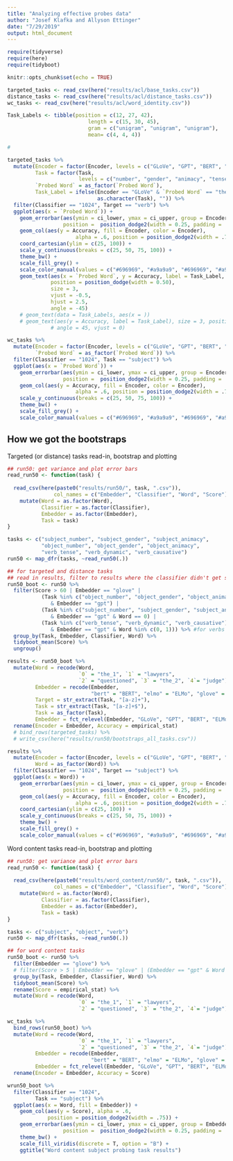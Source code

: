```yaml
---
title: "Analyzing effective probes data"
author: "Josef Klafka and Allyson Ettinger"
date: "7/29/2019"
output: html_document
---
```


```r
require(tidyverse)
require(here)
require(tidyboot)

knitr::opts_chunk$set(echo = TRUE)
```

```r
targeted_tasks <- read_csv(here("results/acl/base_tasks.csv"))
distance_tasks <- read_csv(here("results/acl/distance_tasks.csv"))
wc_tasks <- read_csv(here("results/acl/word_identity.csv"))

Task_Labels <- tibble(position = c(12, 27, 42),
                          length = c(15, 30, 45),
                          gram = c("unigram", "unigram", "unigram"),
                          mean= c(4, 4, 4))

# 

targeted_tasks %>%
  mutate(Encoder = factor(Encoder, levels = c("GLoVe", "GPT", "BERT", "ELMo")), 
         Task = factor(Task, 
                       levels = c("number", "gender", "animacy", "tense", "dynamic", "causative")),
         `Probed Word` = as_factor(`Probed Word`), 
         Task_Label = ifelse(Encoder == "GLoVe" & `Probed Word` == "the_1", 
                             as.character(Task), "")) %>%
  filter(Classifier == "1024", Target == "verb") %>%
  ggplot(aes(x = `Probed Word`)) + 
    geom_errorbar(aes(ymin = ci_lower, ymax = ci_upper, group = Encoder), alpha = 1, 
                  position =  position_dodge2(width = 0.25, padding = .75)) + 
    geom_col(aes(y = Accuracy, fill = Encoder, color = Encoder), 
                      alpha = .6, position = position_dodge2(width = .75)) + 
    coord_cartesian(ylim = c(25, 100)) + 
    scale_y_continuous(breaks = c(25, 50, 75, 100)) + 
    theme_bw() + 
    scale_fill_grey() + 
    scale_color_manual(values = c("#696969", "#a9a9a9", "#696969", "#a9a9a9")) + 
    geom_text(aes(x = `Probed Word`, y = Accuracy, label = Task_Label, group = Task), 
              position = position_dodge(width = 0.50),
              size = 3,
              vjust = -0.5,
              hjust = 2.5,
              angle = -45)
    # geom_text(data = Task_Labels, aes(x = ))
    # geom_text(aes(y = Accuracy, label = Task_Label), size = 3, position = position_dodge(1),
              # angle = 45, vjust = 0)

wc_tasks %>%
  mutate(Encoder = factor(Encoder, levels = c("GLoVe", "GPT", "BERT", "ELMo")), 
         `Probed Word` = as_factor(`Probed Word`)) %>%
  filter(Classifier == "1024", Task == "subject") %>%
  ggplot(aes(x = `Probed Word`)) + 
    geom_errorbar(aes(ymin = ci_lower, ymax = ci_upper, group = Encoder), alpha = 1, 
                  position =  position_dodge2(width = 0.25, padding = .75)) + 
    geom_col(aes(y = Accuracy, fill = Encoder, color = Encoder), 
                      alpha = .6, position = position_dodge2(width = .75)) + 
    scale_y_continuous(breaks = c(25, 50, 75, 100)) + 
    theme_bw() + 
    scale_fill_grey() + 
    scale_color_manual(values = c("#696969", "#a9a9a9", "#696969", "#a9a9a9"))
```

## How we got the bootstraps

Targeted (or distance) tasks read-in, bootstrap and plotting 
```r
## run50: get variance and plot error bars
read_run50 <- function(task) {
  
  read_csv(here(paste0("results/run50/", task, ".csv")), 
               col_names = c("Embedder", "Classifier", "Word", "Score")) %>%
    mutate(Word = as.factor(Word),
           Classifier = as.factor(Classifier), 
           Embedder = as.factor(Embedder),
           Task = task)
}

tasks <- c("subject_number", "subject_gender", "subject_animacy",
           "object_number", "object_gender", "object_animacy",
           "verb_tense", "verb_dynamic", "verb_causative")
run50 <- map_dfr(tasks, ~read_run50(.))
```

```r
## for targeted and distance tasks
## read in results, filter to results where the classifier didn't get stuck in a local minimum
run50_boot <- run50 %>%
  filter(Score > 60 | Embedder == "glove" |
           (Task %in% c("object_number", "object_gender", "object_animacy") #for objects
              & Embedder == "gpt") |
           (Task %in% c("subject_number", "subject_gender", "subject_animacy") #for subjects
              & Embedder == "gpt" & Word == 0) |
           (Task %in% c("verb_tense", "verb_dynamic", "verb_causative")
              & Embedder == "gpt" & Word %in% c(0, 1))) %>% #for verbs
  group_by(Task, Embedder, Classifier, Word) %>%
  tidyboot_mean(Score) %>%
  ungroup() 

results <- run50_boot %>%
  mutate(Word = recode(Word, 
                       `0` = "the_1", `1` = "lawyers", 
                       `2` = "questioned", `3` = "the_2", `4`= "judge"), 
         Embedder = recode(Embedder, 
                           "bert" = "BERT", "elmo" = "ELMo", "glove" = "GLoVe", "gpt" = "GPT"),
         Target = str_extract(Task, "[a-z]+"),
         Task = str_extract(Task, "[a-z]+$"), 
         Task = as_factor(Task),
         Embedder = fct_relevel(Embedder, "GLoVe", "GPT", "BERT", "ELMo")) %>%
  rename(Encoder = Embedder, Accuracy = empirical_stat) 
  # bind_rows(targeted_tasks) %>%
  # write_csv(here("results/run50/bootstraps_all_tasks.csv"))

results %>%
  mutate(Encoder = factor(Encoder, levels = c("GLoVe", "GPT", "BERT", "ELMo")), 
         Word = as_factor(Word)) %>%
  filter(Classifier == "1024", Target == "subject") %>%
  ggplot(aes(x = Word)) + 
    geom_errorbar(aes(ymin = ci_lower, ymax = ci_upper, group = Encoder), alpha = 1, 
                  position =  position_dodge2(width = 0.25, padding = .75)) + 
    geom_col(aes(y = Accuracy, fill = Encoder, color = Encoder), 
                      alpha = .6, position = position_dodge2(width = .75)) + 
    coord_cartesian(ylim = c(25, 100)) + 
    scale_y_continuous(breaks = c(25, 50, 75, 100)) + 
    theme_bw() + 
    scale_fill_grey() + 
    scale_color_manual(values = c("#696969", "#a9a9a9", "#696969", "#a9a9a9"))
```

Word content tasks read-in, bootstrap and plotting
```r
## run50: get variance and plot error bars
read_run50 <- function(task) {
  
  read_csv(here(paste0("results/word_content/run50/", task, ".csv")), 
               col_names = c("Embedder", "Classifier", "Word", "Score")) %>%
    mutate(Word = as.factor(Word),
           Classifier = as.factor(Classifier), 
           Embedder = as.factor(Embedder),
           Task = task)
}

tasks <- c("subject", "object", "verb")
run50 <- map_dfr(tasks, ~read_run50(.))
```

```r
## for word content tasks
run50_boot <- run50 %>%
  filter(Embedder == "glove") %>%
  # filter(Score > 5 | Embedder == "glove" | (Embedder == "gpt" & Word == 0)) %>% 
  group_by(Task, Embedder, Classifier, Word) %>%
  tidyboot_mean(Score) %>%
  rename(Score = empirical_stat) %>%
  mutate(Word = recode(Word, 
                       `0` = "the_1", `1` = "lawyers", 
                       `2` = "questioned", `3` = "the_2", `4`= "judge"))

wc_tasks %>%
  bind_rows(run50_boot) %>%
  mutate(Word = recode(Word, 
                       `0` = "the_1", `1` = "lawyers", 
                       `2` = "questioned", `3` = "the_2", `4`= "judge"), 
         Embedder = recode(Embedder, 
                           "bert" = "BERT", "elmo" = "ELMo", "glove" = "GLoVe", "gpt" = "GPT"),
         Embedder = fct_relevel(Embedder, "GLoVe", "GPT", "BERT", "ELMo")) %>%
  rename(Encoder = Embedder, Accuracy = Score) 

wrun50_boot %>%
  filter(Classifier == "1024", 
         Task == "subject") %>%
  ggplot(aes(x = Word, fill = Embedder)) + 
    geom_col(aes(y = Score), alpha = .6, 
             position = position_dodge2(width = .75)) + 
    geom_errorbar(aes(ymin = ci_lower, ymax = ci_upper, group = Embedder), alpha = 1, 
                  position =  position_dodge2(width = 0.25, padding = .75)) + 
    theme_bw() + 
    scale_fill_viridis(discrete = T, option = "B") +
    ggtitle("Word content subject probing task results")
```